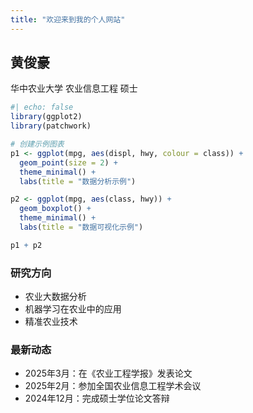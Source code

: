 ---
title: "欢迎来到我的个人网站"
---

## 黄俊豪

华中农业大学 农业信息工程 硕士

```{r}
#| echo: false
library(ggplot2)
library(patchwork)

# 创建示例图表
p1 <- ggplot(mpg, aes(displ, hwy, colour = class)) +
  geom_point(size = 2) +
  theme_minimal() +
  labs(title = "数据分析示例")

p2 <- ggplot(mpg, aes(class, hwy)) +
  geom_boxplot() +
  theme_minimal() +
  labs(title = "数据可视化示例")

p1 + p2
```

### 研究方向
- 农业大数据分析
- 机器学习在农业中的应用
- 精准农业技术

### 最新动态
- 2025年3月：在《农业工程学报》发表论文
- 2025年2月：参加全国农业信息工程学术会议
- 2024年12月：完成硕士学位论文答辩

